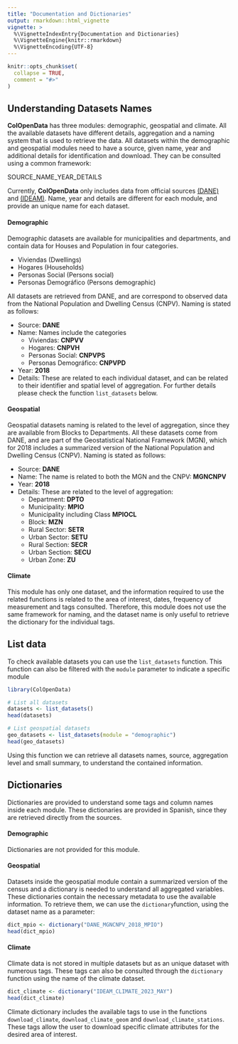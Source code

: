 ```yaml
---
title: "Documentation and Dictionaries"
output: rmarkdown::html_vignette
vignette: >
  %\VignetteIndexEntry{Documentation and Dictionaries}
  %\VignetteEngine{knitr::rmarkdown}
  %\VignetteEncoding{UTF-8}
---
```


```r
knitr::opts_chunk$set(
  collapse = TRUE,
  comment = "#>"
)
```

## Understanding Datasets Names

**ColOpenData** has three  modules: demographic, geospatial and 
climate. All the available datasets have different details, aggregation and a naming system that is used to retrieve the data. All datasets within the demographic and geospatial modules need to have a source, given name, year and additional details for identification and download. They can be consulted using a common framework:

::: {.alert .alert-info}
  SOURCE_NAME_YEAR_DETAILS
:::

Currently, **ColOpenData** only includes data from official sources [(DANE)](https://www.dane.gov.co/index.php/en/) and [(IDEAM)]( http://www.ideam.gov.co/). Name, year and details are different for each 
module, and provide an unique name for each dataset.

#### Demographic

Demographic datasets are available for municipalities and departments, and contain data for Houses and Population in four categories.

- Viviendas (Dwellings)
- Hogares (Households)
- Personas Social (Persons social)
- Personas Demográfico (Persons demographic)

All datasets are retrieved from DANE, and are correspond to observed data from the National Population and Dwelling Census (CNPV). Naming is stated as follows:

- Source: **DANE**
- Name: Names include the categories
    - Viviendas: **CNPVV**
    - Hogares: **CNPVH**
    - Personas Social: **CNPVPS**
    - Personas Demográfico: **CNPVPD**
- Year: **2018**
- Details: These are related to each individual dataset, and can be related to their identifier and spatial level of aggregation. For further details please check the function `list_datasets` below.

#### Geospatial

Geospatial datasets naming is related to the level of aggregation, since they are available from Blocks to Departments. All these datasets come from DANE, and are part of the Geostatistical National Framework (MGN), which for 2018 includes a summarized version of the National Population and Dwelling Census (CNPV). Naming is stated as follows:

- Source: **DANE**
- Name: The name is related to both the MGN and the CNPV: **MGNCNPV**
- Year: **2018**
- Details: These are related to the level of aggregation:
  - Department: **DPTO**
  - Municipality: **MPIO**
  - Municipality including Class **MPIOCL**
  - Block: **MZN**
  - Rural Sector: **SETR**
  - Urban Sector: **SETU**
  - Rural Section: **SECR**
  - Urban Section: **SECU**
  - Urban Zone: **ZU**

#### Climate

This module has only one dataset, and the information required to use the related functions is related to the area of interest, dates, frequency of measurement and tags consulted. Therefore, this module does not use the same framework for naming, and the dataset name is only useful to retrieve the dictionary for the individual tags.

## List data

To check available datasets you can use the `list_datasets` function.
This function can also be filtered with the `module` parameter to indicate a specific module

```r
library(ColOpenData)
```

```r
# List all datasets
datasets <- list_datasets()
head(datasets)
```

```r
# List geospatial datasets
geo_datasets <- list_datasets(module = "demographic")
head(geo_datasets)
```
Using this function we can retrieve all datasets names, source, aggregation level and small summary, to understand the contained information.

## Dictionaries

Dictionaries are provided to understand some tags and column names inside each module. These dictionaries are provided in Spanish, since they are retrieved directly from the sources.

#### Demographic

Dictionaries are not provided for this module.

#### Geospatial

Datasets inside the geospatial module contain a summarized version of the census and a dictionary is needed to understand all aggregated variables. These dictionaries contain the necessary metadata to use the available information. To retrieve them, we can use the `dictionary`function, using the dataset name as a parameter:

```r
dict_mpio <- dictionary("DANE_MGNCNPV_2018_MPIO")
head(dict_mpio)
```

#### Climate

Climate data is not stored in multiple datasets but as an unique dataset with
numerous tags. These tags can also be consulted through the `dictionary`
function using the name of the climate dataset.

```r
dict_climate <- dictionary("IDEAM_CLIMATE_2023_MAY")
head(dict_climate)
```

Climate dictionary includes the available tags to use in the functions `download_climate`, `download_climate_geom` and `download_climate_stations`.
These tags allow the user to download specific climate attributes for the desired area of interest.
